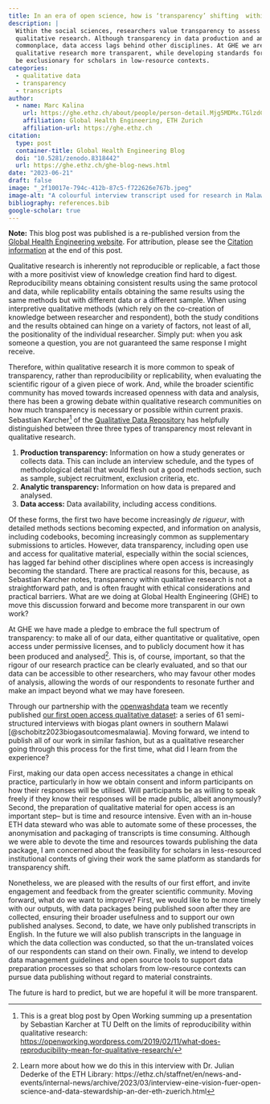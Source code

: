 ```yaml
---
title: In an era of open science, how is ‘transparency’ shifting  within qualitative research
description: |
  Within the social sciences, researchers value transparency to assess the scientific rigour of
  qualitative research. Although transparency in data production and analysis are increasingly
  commonplace, data access lags behind other disciplines. At GHE we are working to make our
  qualitative research more transparent, while developing standards for open access that will not
  be exclusionary for scholars in low-resource contexts.
categories:
  - qualitative data
  - transparency
  - transcripts
author:
  - name: Marc Kalina
    url: https://ghe.ethz.ch/about/people/person-detail.Mjg5MDMx.TGlzdC80MTI2LC0xNDYwMDMwNTU3.html
    affiliation: Global Health Engineering, ETH Zurich
    affiliation-url: https://ghe.ethz.ch
citation:
  type: post
  container-title: Global Health Engineering Blog
  doi: "10.5281/zenodo.8318442"
  url: https://ghe.ethz.ch/ghe-blog-news.html
date: "2023-06-21"
draft: false
image: "_2f10017e-794c-412b-87c5-f722626e767b.jpeg"
image-alt: "A colourful interview transcript used for research in Malawi, using earthy colours. Created by Bing Image Creator. "
bibliography: references.bib
google-scholar: true
---
```


**Note:** This blog post was published is a re-published version from the [Global Health Engineering website](https://ghe.ethz.ch/ghe-blog-news/2023/09/in-an-era-of-open-science-how-is-transparency-shifting-within-qualitative-research.html). For attribution, please see the [Citation information](https://global-health-engineering.github.io/website/3-blog/posts/2023-09-04-qualitative-data/#citation) at the end of this post.

Qualitative research is inherently not reproducible or replicable, a fact those with a more positivist view of knowledge creation find hard to digest. Reproducibility means obtaining consistent results using the same protocol and data, while replicability entails obtaining the same results using the same methods but with different data or a different sample. When using interpretive qualitative methods (which rely on the co-creation of knowledge between researcher and respondent), both the study conditions and the results obtained can hinge on a variety of factors, not least of all, the positionality of the individual researcher. Simply put: when you ask someone a question, you are not guaranteed the same response I might receive.

Therefore, within qualitative research it is more common to speak of transparency, rather than reproducibility or replicability, when evaluating the scientific rigour of a given piece of work. And, while the broader scientific community has moved towards increased openness with data and analysis, there has been a growing debate within qualitative research communities on how much transparency is necessary or possible within current praxis. Sebastian Karcher[^1] of the [Qualitative Data Repository](https://qdr.syr.edu/) has helpfully distinguished between three three types of transparency most relevant in qualitative research.

[^1]: This is a great blog post by Open Working summing up a presentation by Sebastian Karcher at TU Delft on the limits of reproducibility within qualitative research: <https://openworking.wordpress.com/2019/02/11/what-does-reproducibility-mean-for-qualitative-research/>

1.  **Production transparency:** Information on how a study generates or collects data. This can include an interview schedule, and the types of methodological detail that would flesh out a good methods section, such as sample, subject recruitment, exclusion criteria, etc.
2.  **Analytic transparency:** Information on how data is prepared and analysed.
3.  **Data access:** Data availability, including access conditions.

Of these forms, the first two have become increasingly *de rigueur*, with detailed methods sections becoming expected, and information on analysis, including codebooks, becoming increasingly common as supplementary submissions to articles. However, data transparency, including open use and access for qualitative material, especially within the social sciences, has lagged far behind other disciplines where open access is increasingly becoming the standard. There are practical reasons for this, because, as Sebastian Karcher notes, transparency within qualitative research is not a straightforward path, and is often fraught with ethical considerations and practical barriers. What are we doing at Global Health Engineering (GHE) to move this discussion forward and become more transparent in our own work?

At GHE we have made a pledge to embrace the full spectrum of transparency: to make all of our data, either quantitative or qualitative, open access under permissive licenses, and to publicly document how it has been produced and analysed[^2]. This is, of course, important, so that the rigour of our research practice can be clearly evaluated, and so that our data can be accessible to other researchers, who may favour other modes of analysis, allowing the words of our respondents to resonate further and make an impact beyond what we may have foreseen.

[^2]: Learn more about how we do this in this interview with Dr. Julian Dederke of the ETH Library: https://ethz.ch/staffnet/en/news-and-events/internal-news/archive/2023/03/interview-eine-vision-fuer-open-science-and-data-stewardship-an-der-eth-zuerich.html

Through our partnership with the [openwashdata](https://openwashdata.org/) team we recently published [our first open access qualitative dataset](https://openwashdata.github.io/biogasoutcomesmalawi/): a series of 61 semi-structured interviews with biogas plant owners in southern Malawi [@schobitz2023biogasoutcomesmalawia]. Moving forward, we intend to publish all of our work in similar fashion, but as a qualitative researcher going through this process for the first time, what did I learn from the experience?

First, making our data open access necessitates a change in ethical practice, particularly in how we obtain consent and inform participants on how their responses will be utilised. Will participants be as willing to speak freely if they know their responses will be made public, albeit anonymously? Second, the preparation of qualitative material for open access is an important step-- but is time and resource intensive. Even with an in-house ETH data steward who was able to automate some of these processes, the anonymisation and packaging of transcripts is time consuming. Although we were able to devote the time and resources towards publishing the data package, I am concerned about the feasibility for scholars in less-resourced institutional contexts of giving their work the same platform as standards for transparency shift.

Nonetheless, we are pleased with the results of our first effort, and invite engagement and feedback from the greater scientific community. Moving forward, what do we want to improve? First, we would like to be more timely with our outputs, with data packages being published soon after they are collected, ensuring their broader usefulness and to support our own published analyses. Second, to date, we have only published transcripts in English. In the future we will also publish transcripts in the language in which the data collection was conducted, so that the un-translated voices of our respondents can stand on their own. Finally, we intend to develop data management guidelines and open source tools to support data preparation processes so that scholars from low-resource contexts can pursue data publishing without regard to material constraints.

The future is hard to predict, but we are hopeful it will be more transparent.
